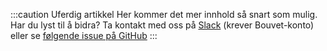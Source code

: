 :::caution Uferdig artikkel
Her kommer det mer innhold så snart som mulig. Har du lyst til å bidra? Ta kontakt med oss på [Slack](https://bouvet.slack.com/archives/C0447R83U6M) (krever Bouvet-konto) eller se [følgende issue på GitHub](https://github.com/bouvet/sikkerhet.bouvet.no/issues/22)
:::
